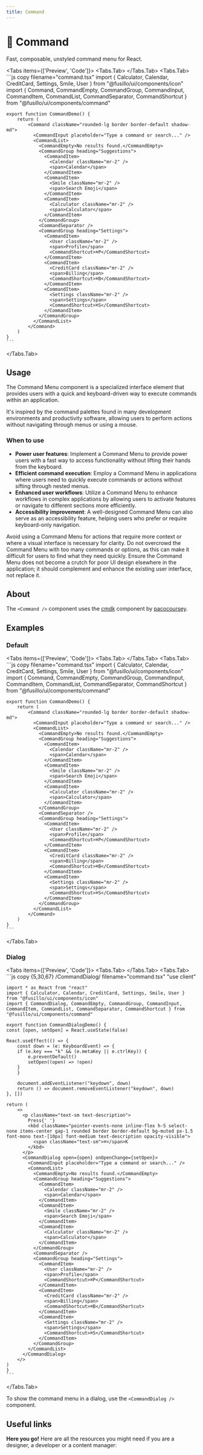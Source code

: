 ```yaml
---
title: Command
---
```



# 💠 Command

Fast, composable, unstyled command menu for React.

<Tabs items={['Preview', 'Code']}>
  <Tabs.Tab>
    <CommandPreview />
  </Tabs.Tab>
  <Tabs.Tab>
    ```js copy filename="command.tsx"
    import { Calculator, Calendar, CreditCard, Settings, Smile, User } from "@fusillo/ui/components/icon"
    import { Command, CommandEmpty, CommandGroup, CommandInput, CommandItem, CommandList, CommandSeparator, CommandShortcut } from "@fusillo/ui/components/command"

    export function CommandDemo() {
        return (
            <Command className="rounded-lg border border-default shadow-md">
              <CommandInput placeholder="Type a command or search..." />
              <CommandList>
                <CommandEmpty>No results found.</CommandEmpty>
                <CommandGroup heading="Suggestions">
                  <CommandItem>
                    <Calendar className="mr-2" />
                    <span>Calendar</span>
                  </CommandItem>
                  <CommandItem>
                    <Smile className="mr-2" />
                    <span>Search Emoji</span>
                  </CommandItem>
                  <CommandItem>
                    <Calculator className="mr-2" />
                    <span>Calculator</span>
                  </CommandItem>
                </CommandGroup>
                <CommandSeparator />
                <CommandGroup heading="Settings">
                  <CommandItem>
                    <User className="mr-2" />
                    <span>Profile</span>
                    <CommandShortcut>⌘P</CommandShortcut>
                  </CommandItem>
                  <CommandItem>
                    <CreditCard className="mr-2" />
                    <span>Billing</span>
                    <CommandShortcut>⌘B</CommandShortcut>
                  </CommandItem>
                  <CommandItem>
                    <Settings className="mr-2" />
                    <span>Settings</span>
                    <CommandShortcut>⌘S</CommandShortcut>
                  </CommandItem>
                </CommandGroup>
              </CommandList>
            </Command>
        )
    }
    ```

  </Tabs.Tab>
</Tabs>

## Usage

The Command Menu component is a specialized interface element that provides users with a quick and keyboard-driven way to execute commands within an application.

It's inspired by the command palettes found in many development environments and productivity software, allowing users to perform actions without navigating through menus or using a mouse.

### When to use

- **Power user features**: Implement a Command Menu to provide power users with a fast way to access functionality without lifting their hands from the keyboard.
- **Efficient command execution**: Employ a Command Menu in applications where users need to quickly execute commands or actions without sifting through nested menus.
- **Enhanced user workflows**: Utilize a Command Menu to enhance workflows in complex applications by allowing users to activate features or navigate to different sections more efficiently.
- **Accessibility improvement**: A well-designed Command Menu can also serve as an accessibility feature, helping users who prefer or require keyboard-only navigation.

Avoid using a Command Menu for actions that require more context or where a visual interface is necessary for clarity. Do not overcrowd the Command Menu with too many commands or options, as this can make it difficult for users to find what they need quickly. Ensure the Command Menu does not become a crutch for poor UI design elsewhere in the application; it should complement and enhance the existing user interface, not replace it.

## About

The `<Command />` component uses the [cmdk](https://cmdk.paco.me/) component by [pacocoursey](https://twitter.com/pacocoursey).

## Examples

### Default

<Tabs items={['Preview', 'Code']}>
  <Tabs.Tab>
    <CommandPreview />
  </Tabs.Tab>
  <Tabs.Tab>
    ```js copy filename="command.tsx"
    import { Calculator, Calendar, CreditCard, Settings, Smile, User } from "@fusillo/ui/components/icon"
    import { Command, CommandEmpty, CommandGroup, CommandInput, CommandItem, CommandList, CommandSeparator, CommandShortcut } from "@fusillo/ui/components/command"

    export function CommandDemo() {
        return (
            <Command className="rounded-lg border border-default shadow-md">
              <CommandInput placeholder="Type a command or search..." />
              <CommandList>
                <CommandEmpty>No results found.</CommandEmpty>
                <CommandGroup heading="Suggestions">
                  <CommandItem>
                    <Calendar className="mr-2" />
                    <span>Calendar</span>
                  </CommandItem>
                  <CommandItem>
                    <Smile className="mr-2" />
                    <span>Search Emoji</span>
                  </CommandItem>
                  <CommandItem>
                    <Calculator className="mr-2" />
                    <span>Calculator</span>
                  </CommandItem>
                </CommandGroup>
                <CommandSeparator />
                <CommandGroup heading="Settings">
                  <CommandItem>
                    <User className="mr-2" />
                    <span>Profile</span>
                    <CommandShortcut>⌘P</CommandShortcut>
                  </CommandItem>
                  <CommandItem>
                    <CreditCard className="mr-2" />
                    <span>Billing</span>
                    <CommandShortcut>⌘B</CommandShortcut>
                  </CommandItem>
                  <CommandItem>
                    <Settings className="mr-2" />
                    <span>Settings</span>
                    <CommandShortcut>⌘S</CommandShortcut>
                  </CommandItem>
                </CommandGroup>
              </CommandList>
            </Command>
        )
    }
    ```

  </Tabs.Tab>
</Tabs>

### Dialog

<Tabs items={['Preview', 'Code']}>
  <Tabs.Tab>
    <CommandWithDialog />
  </Tabs.Tab>
  <Tabs.Tab>
    ```js copy {5,30,67} /CommandDialog/ filename="command.tsx"
    "use client"

    import * as React from "react"
    import { Calculator, Calendar, CreditCard, Settings, Smile, User } from "@fusillo/ui/components/icon"
    import { CommandDialog, CommandEmpty, CommandGroup, CommandInput, CommandItem, CommandList, CommandSeparator, CommandShortcut } from "@fusillo/ui/components/command"

    export function CommandDialogDemo() {
    const [open, setOpen] = React.useState(false)

    React.useEffect(() => {
        const down = (e: KeyboardEvent) => {
        if (e.key === "k" && (e.metaKey || e.ctrlKey)) {
            e.preventDefault()
            setOpen((open) => !open)
        }
        }

        document.addEventListener("keydown", down)
        return () => document.removeEventListener("keydown", down)
    }, [])

    return (
        <>
          <p className="text-sm text-description">
            Press{' '}
            <kbd className="pointer-events-none inline-flex h-5 select-none items-center gap-1 rounded border border-default bg-muted px-1.5 font-mono text-[10px] font-medium text-description opacity-visible">
              <span className="text-sm">⌘</span>K
            </kbd>
          </p>
          <CommandDialog open={open} onOpenChange={setOpen}>
            <CommandInput placeholder="Type a command or search..." />
            <CommandList>
              <CommandEmpty>No results found.</CommandEmpty>
              <CommandGroup heading="Suggestions">
                <CommandItem>
                  <Calendar className="mr-2" />
                  <span>Calendar</span>
                </CommandItem>
                <CommandItem>
                  <Smile className="mr-2" />
                  <span>Search Emoji</span>
                </CommandItem>
                <CommandItem>
                  <Calculator className="mr-2" />
                  <span>Calculator</span>
                </CommandItem>
              </CommandGroup>
              <CommandSeparator />
              <CommandGroup heading="Settings">
                <CommandItem>
                  <User className="mr-2" />
                  <span>Profile</span>
                  <CommandShortcut>⌘P</CommandShortcut>
                </CommandItem>
                <CommandItem>
                  <CreditCard className="mr-2" />
                  <span>Billing</span>
                  <CommandShortcut>⌘B</CommandShortcut>
                </CommandItem>
                <CommandItem>
                  <Settings className="mr-2" />
                  <span>Settings</span>
                  <CommandShortcut>⌘S</CommandShortcut>
                </CommandItem>
              </CommandGroup>
            </CommandList>
          </CommandDialog>
        </>
    )
    }
    ```

  </Tabs.Tab>
</Tabs>

To show the command menu in a dialog, use the `<CommandDialog />` component.

## Useful links

**Here you go!** Here are all the resources you might need if you are a designer, a developer or a content manager:

<Cards className="mt-8">
  <Card
    title="🤖 Storybook"
    href="https://www.stories.fusillo.design/?path=/docs/components-command--documentation"
  />
  <Card
    title="🪄 Figma"
    href="https://www.figma.com/file/acdO58jx9zgGfkKu6htrx2/%F0%9F%8D%9D-Fusillo-Design-System?type=design&node-id=233%3A755&mode=design&t=wga0nlDwi7on1yVl-1"
  />
  <Card title="📄 Cmdk Docs" href="https://cmdk.paco.me/" />
</Cards>
